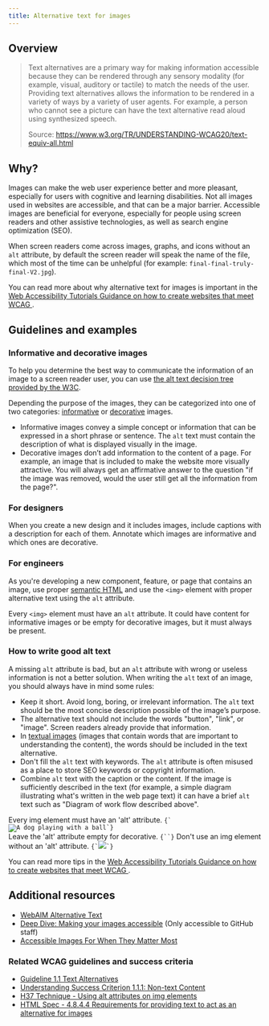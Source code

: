 ```yaml
---
title: Alternative text for images
---
```


## Overview

> Text alternatives are a primary way for making information accessible because they can be rendered through any sensory modality (for example, visual, auditory or tactile) to match the needs of the user. Providing text alternatives allows the information to be rendered in a variety of ways by a variety of user agents. For example, a person who cannot see a picture can have the text alternative read aloud using synthesized speech.
>
> Source: https://www.w3.org/TR/UNDERSTANDING-WCAG20/text-equiv-all.html

## Why?

Images can make the web user experience better and more pleasant, especially for users with cognitive and learning disabilities. Not all images used in websites are accessible, and that can be a major barrier. Accessible images are beneficial for everyone, especially for people using screen readers and other assistive technologies, as well as search engine optimization (SEO).

When screen readers come across images, graphs, and icons without an `alt` attribute, by default the screen reader will speak the name of the file, which most of the time can be unhelpful (for example: `final-final-truly-final-V2.jpg`).

You can read more about why alternative text for images is important in the [Web Accessibility Tutorials Guidance on how to create websites that meet WCAG
](https://www.w3.org/WAI/tutorials/images/#why-is-this-important).

## Guidelines and examples

### Informative and decorative images

To help you determine the best way to communicate the information of an image to a screen reader user, you can use [the alt text decision tree provided by the W3C](https://www.w3.org/WAI/tutorials/images/decision-tree/).

Depending the purpose of the images, they can be categorized into one of two categories: [informative](https://www.w3.org/WAI/tutorials/images/informative/) or [decorative](https://www.w3.org/WAI/tutorials/images/decorative/) images.

- Informative images convey a simple concept or information that can be expressed in a short phrase or sentence. The `alt` text must contain the description of what is displayed visually in the image.
- Decorative images don’t add information to the content of a page. For example, an image that is included to make the website more visually attractive. You will always get an affirmative answer to the question "if the image was removed, would the user still get all the information from the page?".

### For designers

When you create a new design and it includes images, include captions with a description for each of them. Annotate which images are informative and which ones are decorative.

### For engineers

As you're developing a new component, feature, or page that contains an image, use proper [semantic HTML](/guides/accessibility/semantic-html) and use the `<img>` element with proper alternative text using the `alt` attribute.

Every `<img>` element must have an `alt` attribute. It could have content for informative images or be empty for decorative images, but it must always be present.

### How to write good alt text

A missing `alt` attribute is bad, but an `alt` attribute with wrong or useless information is not a better solution. When writing the `alt` text of an image, you should always have in mind some rules:

- Keep it short. Avoid long, boring, or irrelevant information. The `alt` text should be the most concise description possible of the image’s purpose.
- The alternative text should not include the words "button", "link", or "image". Screen readers already provide that information.
- In [textual images](https://www.w3.org/WAI/tutorials/images/textual/) (images that contain words that are important to understanding the content), the words should be included in the text alternative.
- Don't fill the `alt` text with keywords. The `alt` attribute is often misused as a place to store SEO keywords or copyright information.
- Combine `alt` text with the caption or the content. If the image is sufficiently described in the text (for example, a simple diagram illustrating what's written in the web page text) it can have a brief `alt` text such as "Diagram of work flow described above".

<DoDontContainer>
  <Do>
    <Caption>Every img element must have an 'alt' attribute.</Caption>
    <Code className="language-html">{`<img src="image1.jpg" alt="A dog playing with a ball" />`}</Code>
    <br />
    <Caption>Leave the 'alt' attribute empty for decorative.</Caption>
    <Code className="language-html">{`<img src="shape.png" alt="" />`}</Code>
  </Do>
  <Dont>
    <Caption>Don't use an img element without an 'alt' attribute.</Caption>
    <Code className="language-html">{`<img src="image1.jpg"/>`}</Code>
  </Dont>
</DoDontContainer>

You can read more tips in the [Web Accessibility Tutorials Guidance on how to create websites that meet WCAG
](https://www.w3.org/WAI/tutorials/images/tips/).

## Additional resources

- [WebAIM Alternative Text](https://webaim.org/techniques/alttext/)
- [Deep Dive: Making your images accessible](https://github.com/github/accessibility/blob/main/docs/deep-dive-notes/2022-01-26-images.md) (Only accessible to GitHub staff)
- [Accessible Images For When They Matter Most
  ](https://www.smashingmagazine.com/2020/05/accessible-images/)

### Related WCAG guidelines and success criteria

- [Guideline 1.1 Text Alternatives](https://www.w3.org/TR/WCAG21/#text-alternatives)
- [Understanding Success Criterion 1.1.1: Non-text Content](https://www.w3.org/WAI/WCAG21/Understanding/non-text-content.html)
- [H37 Technique - Using alt attributes on img elements](https://www.w3.org/WAI/WCAG21/Techniques/html/H37.html)
- [HTML Spec - 4.8.4.4 Requirements for providing text to act as an alternative for images](https://html.spec.whatwg.org/multipage/images.html#alt)
